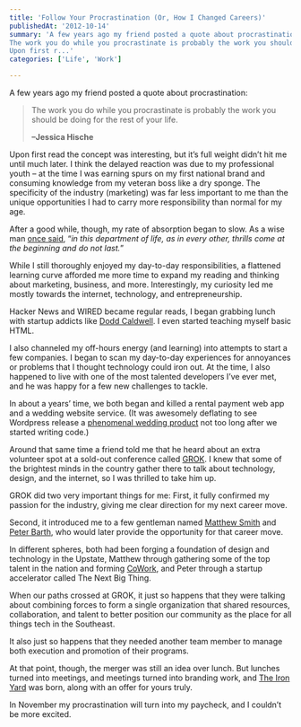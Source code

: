 ```yaml
---
title: 'Follow Your Procrastination (Or, How I Changed Careers)'
publishedAt: '2012-10-14'
summary: 'A few years ago my friend posted a quote about procrastination:
The work you do while you procrastinate is probably the work you should be doing for the rest of your life. –Jessica Hische
Upon first r...'
categories: ['Life', 'Work']

---
```


A few years ago my friend posted a quote about procrastination:

> The work you do while you procrastinate is probably the work you should be doing for the rest of your life.  
>
> **–Jessica Hische**

Upon first read the concept was interesting, but it’s full weight didn’t hit me until much later. I think the delayed reaction was due to my professional youth – at the time I was earning spurs on my first national brand and consuming knowledge from my veteran boss like a dry sponge. The specificity of the industry (marketing) was far less important to me than the unique opportunities I had to carry more responsibility than normal for my age.

After a good while, though, my rate of absorption began to slow. As a wise man [once said](https://thedewdrop.org/2021/10/13/c-s-lewis-on-being-alive-to-new-joy/), “*in this department of life, as in every other, thrills come at the beginning and do not last.*”

While I still thoroughly enjoyed my day-to-day responsibilities, a flattened learning curve afforded me more time to expand my reading and thinking about marketing, business, and more. Interestingly, my curiosity led me mostly towards the internet, technology, and entrepreneurship.

Hacker News and WIRED became regular reads, I began grabbing lunch with startup addicts like [Dodd Caldwell](http://doddcaldwell.com). I even started teaching myself basic HTML.

I also channeled my off-hours energy (and learning) into attempts to start a few companies. I began to scan my day-to-day experiences for annoyances or problems that I thought technology could iron out. At the time, I also happened to live with one of the most talented developers I’ve ever met, and he was happy for a few new challenges to tackle.

In about a years’ time, we both began and killed a rental payment web app and a wedding website service. (It was awesomely deflating to see Wordpress release a [phenomenal wedding product](http://weddings.wordpress.com) not too long after we started writing code.)

Around that same time a friend told me that he heard about an extra volunteer spot at a sold-out conference called [GROK](http://grok.cc). I knew that some of the brightest minds in the country gather there to talk about technology, design, and the internet, so I was thrilled to take him up.

GROK did two very important things for me: First, it fully confirmed my passion for the industry, giving me clear direction for my next career move.

Second, it introduced me to a few gentleman named [Matthew Smith](http://matthewsmith.cc) and [Peter Barth](http://twitter.com/peterbarth), who would later provide the opportunity for that career move.

In different spheres, both had been forging a foundation of design and technology in the Upstate, Matthew through gathering some of the top talent in the nation and forming [CoWork](http://coworkgreenville.com), and Peter through a startup accelerator called The Next Big Thing.

When our paths crossed at GROK, it just so happens that they were talking about combining forces to form a single organization that shared resources, collaboration, and talent to better position our community as the place for all things tech in the Southeast.

It also just so happens that they needed another team member to manage both execution and promotion of their programs.

At that point, though, the merger was still an idea over lunch. But lunches turned into meetings, and meetings turned into branding work, and [The Iron Yard](http://theironyard.com) was born, along with an offer for yours truly.

In November my procrastination will turn into my paycheck, and I couldn’t be more excited.
